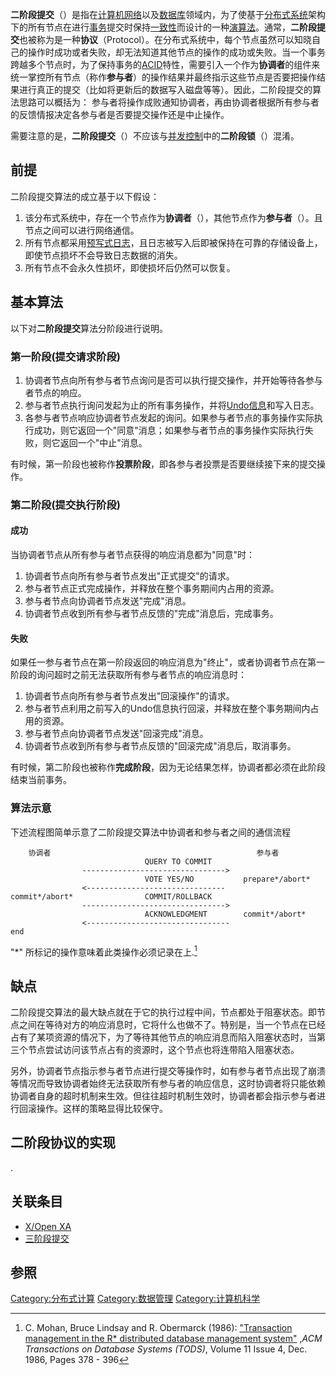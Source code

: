 '''二阶段提交'''（{{lang-en|Two-phase Commit}}）是指在[[计算机网络|计算机网络]]以及[[数据库|数据库]]领域内，为了使基于[[分布式系统|分布式系统]]架构下的所有节点在进行[[数据库事务|事务]]提交时保持[[内存一致性模型|一致性]]而设计的一种[[演算法|演算法]]。通常，'''二阶段提交'''也被称为是一种'''协议'''（Protocol）。在分布式系统中，每个节点虽然可以知晓自己的操作时成功或者失败，却无法知道其他节点的操作的成功或失败。当一个事务跨越多个节点时，为了保持事务的[[ACID|ACID]]特性，需要引入一个作为'''协调者'''的组件来统一掌控所有节点（称作'''参与者'''）的操作结果并最终指示这些节点是否要把操作结果进行真正的提交（比如将更新后的数据写入磁盘等等）。因此，二阶段提交的算法思路可以概括为： 参与者将操作成败通知协调者，再由协调者根据所有参与者的反馈情报决定各参与者是否要提交操作还是中止操作。

需要注意的是，'''二阶段提交'''（{{lang-en|2PC}}）不应该与[[并发控制|并发控制]]中的'''二阶段锁'''（{{lang-en|2PL}}）混淆。

== 前提 ==

二阶段提交算法的成立基于以下假设：
# 该分布式系统中，存在一个节点作为'''协调者'''（{{lang|en|Coordinator}}），其他节点作为'''参与者'''（{{lang|en|Participants}}）。且节点之间可以进行网络通信。
# 所有节点都采用[[预写式日志|预写式日志]]，且日志被写入后即被保持在可靠的存储设备上，即使节点损坏不会导致日志数据的消失。
# 所有节点不会永久性损坏，即使损坏后仍然可以恢复。

== 基本算法 ==

以下对'''二阶段提交'''算法分阶段进行说明。

=== 第一阶段(提交请求阶段) ===

# 协调者节点向所有参与者节点询问是否可以执行提交操作，并开始等待各参与者节点的响应。
# 参与者节点执行询问发起为止的所有事务操作，并将[[Undo信息|Undo信息]]和{{link-en|Redo信息|redo log}}写入日志。
# 各参与者节点响应协调者节点发起的询问。如果参与者节点的事务操作实际执行成功，则它返回一个"同意"消息；如果参与者节点的事务操作实际执行失败，则它返回一个"中止"消息。

有时候，第一阶段也被称作'''投票阶段'''，即各参与者投票是否要继续接下来的提交操作。

=== 第二阶段(提交执行阶段) ===
==== 成功 ====

当协调者节点从所有参与者节点获得的响应消息都为"同意"时：
# 协调者节点向所有参与者节点发出"正式提交"的请求。
# 参与者节点正式完成操作，并释放在整个事务期间内占用的资源。
# 参与者节点向协调者节点发送"完成"消息。
# 协调者节点收到所有参与者节点反馈的"完成"消息后，完成事务。

==== 失败 ====

如果任一参与者节点在第一阶段返回的响应消息为"终止"，或者协调者节点在第一阶段的询问超时之前无法获取所有参与者节点的响应消息时：
# 协调者节点向所有参与者节点发出"回滚操作"的请求。
# 参与者节点利用之前写入的Undo信息执行回滚，并释放在整个事务期间内占用的资源。
# 参与者节点向协调者节点发送"回滚完成"消息。
# 协调者节点收到所有参与者节点反馈的"回滚完成"消息后，取消事务。

有时候，第二阶段也被称作'''完成阶段'''，因为无论结果怎样，协调者都必须在此阶段结束当前事务。

=== 算法示意 ===

下述流程图简单示意了二阶段提交算法中协调者和参与者之间的通信流程
<pre>
    协调者                                              参与者
                              QUERY TO COMMIT
                -------------------------------->
                              VOTE YES/NO           prepare*/abort*
                <-------------------------------
commit*/abort*                COMMIT/ROLLBACK
                -------------------------------->
                              ACKNOWLEDGMENT        commit*/abort*
                <--------------------------------  
end
</pre>
"*" 所标记的操作意味着此类操作必须记录在{{link-en|稳固存储|Stable storage}}上.<ref name="mohan1986">C. Mohan, Bruce Lindsay and R. Obermarck (1986): [http://dl.acm.org/citation.cfm?id=7266  "Transaction management in the R* distributed database management system"] {{Wayback|url=http://dl.acm.org/citation.cfm?id=7266 |date=20191019092722 }},''ACM Transactions on Database Systems (TODS)'', Volume 11 Issue 4, Dec. 1986, Pages 378 - 396</ref>

== 缺点 ==

二阶段提交算法的最大缺点就在于它的执行过程中间，节点都处于阻塞状态。即节点之间在等待对方的响应消息时，它将什么也做不了。特别是，当一个节点在已经占有了某项资源的情况下，为了等待其他节点的响应消息而陷入阻塞状态时，当第三个节点尝试访问该节点占有的资源时，这个节点也将连带陷入阻塞状态。

另外，协调者节点指示参与者节点进行提交等操作时，如有参与者节点出现了崩溃等情况而导致协调者始终无法获取所有参与者的响应信息，这时协调者将只能依赖协调者自身的超时机制来生效。但往往超时机制生效时，协调者都会指示参与者进行回滚操作。这样的策略显得比较保守。

== 二阶段协议的实现 ==
.

== 关联条目 ==
*[[X/Open_XA|X/Open XA]]
*[[三阶段提交|三阶段提交]]

== 参照 ==
{{Reflist}}

[[Category:分布式计算|Category:分布式计算]]
[[Category:数据管理|Category:数据管理]]
[[Category:计算机科学|Category:计算机科学]]